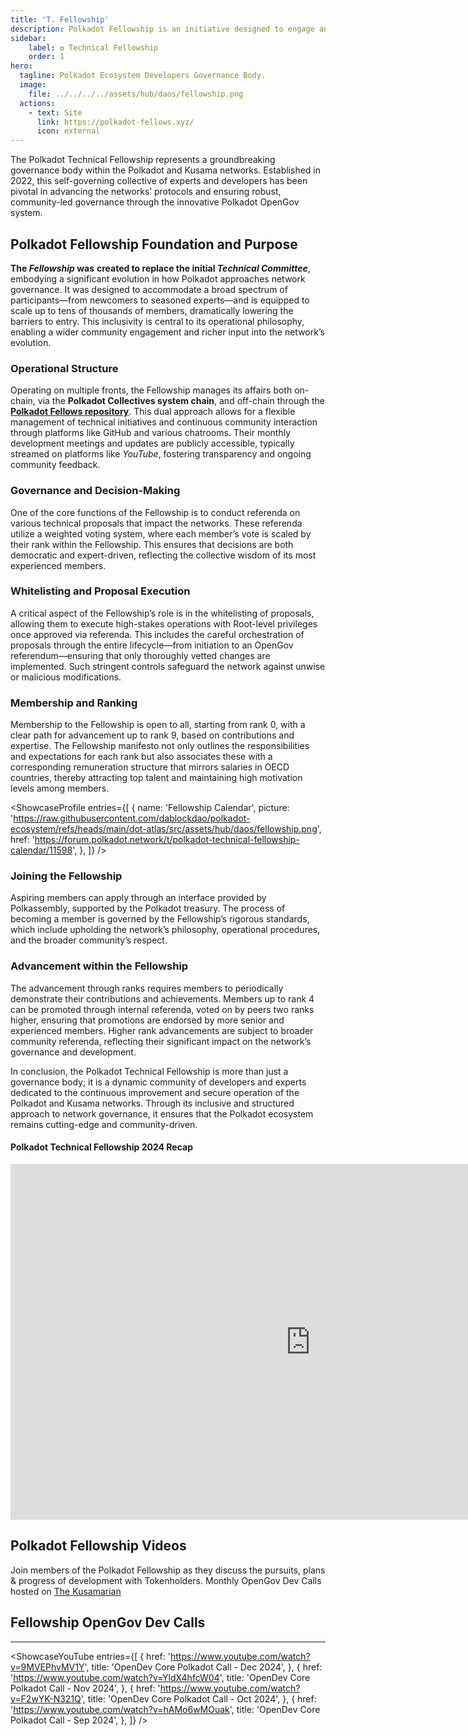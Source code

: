 ```yaml
---
title: 'T. Fellowship'
description: Polkadot Fellowship is an initiative designed to engage and support talented individuals who are contributing to the Polkadot ecosystem.
sidebar:
    label: ✪ Technical Fellowship
    order: 1
hero:
  tagline: Polkadot Ecosystem Developers Governance Body.
  image: 
    file: ../../../../assets/hub/daos/fellowship.png
  actions:
    - text: Site
      link: https://polkadot-fellows.xyz/
      icon: external
---
```



The Polkadot Technical Fellowship represents a groundbreaking governance body within the Polkadot and Kusama networks. Established in 2022, this self-governing collective of experts and developers has been pivotal in advancing the networks’ protocols and ensuring robust, community-led governance through the innovative Polkadot OpenGov system.

## Polkadot Fellowship Foundation and Purpose
**The *Fellowship* was** **created to replace the initial *Technical Committee***, embodying a significant evolution in how Polkadot approaches network governance. It was designed to accommodate a broad spectrum of participants—from newcomers to seasoned experts—and is equipped to scale up to tens of thousands of members, dramatically lowering the barriers to entry. This inclusivity is central to its operational philosophy, enabling a wider community engagement and richer input into the network’s evolution.

### Operational Structure
Operating on multiple fronts, the Fellowship manages its affairs both on-chain, via the **Polkadot Collectives system chain**, and off-chain through the [**Polkadot Fellows repository**](https://github.com/polkadot-fellows). This dual approach allows for a flexible management of technical initiatives and continuous community interaction through platforms like GitHub and various chatrooms. Their monthly development meetings and updates are publicly accessible, typically streamed on platforms like *YouTube*, fostering transparency and ongoing community feedback.

### Governance and Decision-Making
One of the core functions of the Fellowship is to conduct referenda on various technical proposals that impact the networks. These referenda utilize a weighted voting system, where each member’s vote is scaled by their rank within the Fellowship. This ensures that decisions are both democratic and expert-driven, reflecting the collective wisdom of its most experienced members.

### Whitelisting and Proposal Execution
A critical aspect of the Fellowship’s role is in the whitelisting of proposals, allowing them to execute high-stakes operations with Root-level privileges once approved via referenda. This includes the careful orchestration of proposals through the entire lifecycle—from initiation to an OpenGov referendum—ensuring that only thoroughly vetted changes are implemented. Such stringent controls safeguard the network against unwise or malicious modifications.

### Membership and Ranking
Membership to the Fellowship is open to all, starting from rank 0, with a clear path for advancement up to rank 9, based on contributions and expertise. The Fellowship manifesto not only outlines the responsibilities and expectations for each rank but also associates these with a corresponding remuneration structure that mirrors salaries in OECD countries, thereby attracting top talent and maintaining high motivation levels among members.

<ShowcaseProfile
  entries={[
    {
      name: 'Fellowship Calendar',
      picture: 'https://raw.githubusercontent.com/dablockdao/polkadot-ecosystem/refs/heads/main/dot-atlas/src/assets/hub/daos/fellowship.png',
      href: 'https://forum.polkadot.network/t/polkadot-technical-fellowship-calendar/11598',
     },
  ]}
/>

### Joining the Fellowship
Aspiring members can apply through an interface provided by Polkassembly, supported by the Polkadot treasury. The process of becoming a member is governed by the Fellowship’s rigorous standards, which include upholding the network’s philosophy, operational procedures, and the broader community’s respect.

### Advancement within the Fellowship
The advancement through ranks requires members to periodically demonstrate their contributions and achievements. Members up to rank 4 can be promoted through internal referenda, voted on by peers two ranks higher, ensuring that promotions are endorsed by more senior and experienced members. Higher rank advancements are subject to broader community referenda, reflecting their significant impact on the network’s governance and development.

In conclusion, the Polkadot Technical Fellowship is more than just a governance body; it is a dynamic community of developers and experts dedicated to the continuous improvement and secure operation of the Polkadot and Kusama networks. Through its inclusive and structured approach to network governance, it ensures that the Polkadot ecosystem remains cutting-edge and community-driven.

#### Polkadot Technical Fellowship 2024 Recap
<iframe src="https://docs.google.com/presentation/d/e/2PACX-1vQ-_bhVoZZBgHJsUfm4aXOhlUw-l2VU9vY7um51TzFqyc36awS5BE6Yob8HguKUPw/embed?start=false&loop=false&delayms=3000" frameborder="0" width="960" height="569" allowfullscreen="true" mozallowfullscreen="true" webkitallowfullscreen="true"></iframe>

## Polkadot Fellowship Videos
Join members of the Polkadot Fellowship as they discuss the pursuits, plans & progress of development with Tokenholders. Monthly OpenGov Dev Calls hosted on [The Kusamarian](/club/orgs/marcoms/kusamarian)

## Fellowship OpenGov Dev Calls
----------------
<ShowcaseYouTube
  entries={[
          {
      href: 'https://www.youtube.com/watch?v=9MVEPhvMV1Y',
      title: 'OpenDev Core Polkadot Call - Dec 2024',
     },
      {
      href: 'https://www.youtube.com/watch?v=YldX4hfcW04',
      title: 'OpenDev Core Polkadot Call - Nov 2024',
    },
    {
      href: 'https://www.youtube.com/watch?v=F2wYK-N321Q',
      title: 'OpenDev Core Polkadot Call - Oct 2024',
    },
      {
      href: 'https://www.youtube.com/watch?v=hAMo6wMOuak',
      title: 'OpenDev Core Polkadot Call - Sep 2024',
    },
  ]}
/>